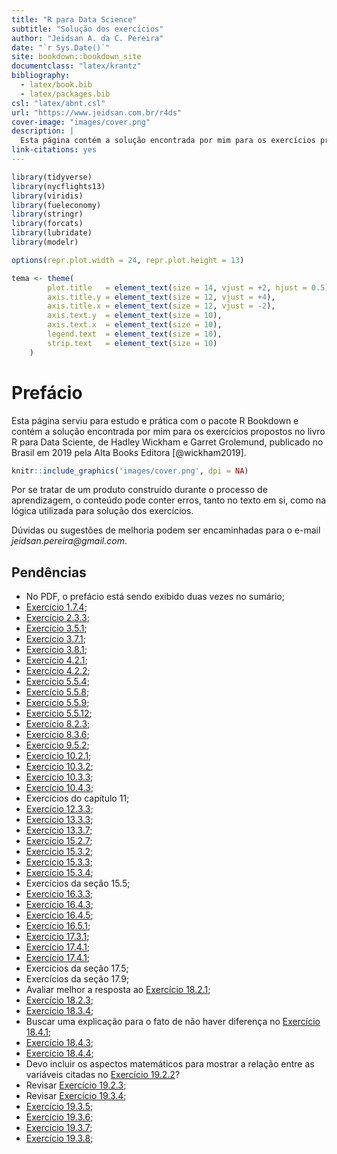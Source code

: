 ```yaml
--- 
title: "R para Data Science"
subtitle: "Solução dos exercícios"
author: "Jeidsan A. da C. Pereira"
date: "`r Sys.Date()`"
site: bookdown::bookdown_site
documentclass: "latex/krantz"
bibliography: 
  - latex/book.bib
  - latex/packages.bib
csl: "latex/abnt.csl"
url: "https://www.jeidsan.com.br/r4ds"
cover-image: "images/cover.png"
description: |
  Esta página contém a solução encontrada por mim para os exercícios propostos no livro R para Data Sciente, de Hadley Wickham e Garret Grolemund, publicado no Brasil em 2019 pela Alta Books Editora.
link-citations: yes
---
```


```r
library(tidyverse)
library(nycflights13)
library(viridis)
library(fueleconomy)
library(stringr)
library(forcats)
library(lubridate)
library(modelr)

options(repr.plot.width = 24, repr.plot.height = 13)

tema <- theme(
        plot.title   = element_text(size = 14, vjust = +2, hjust = 0.5),
        axis.title.y = element_text(size = 12, vjust = +4),
        axis.title.x = element_text(size = 12, vjust = -2),
        axis.text.y  = element_text(size = 10),
        axis.text.x  = element_text(size = 10),
        legend.text  = element_text(size = 10),
        strip.text   = element_text(size = 10)
    )
```

# Prefácio {-}

Esta página serviu para estudo e prática com o pacote R Bookdown e contém a solução encontrada por mim para os exercícios propostos no livro R para Data Sciente, de Hadley Wickham e Garret Grolemund, publicado no Brasil em 2019 pela Alta Books Editora [@wickham2019].

```r
knitr::include_graphics('images/cover.png', dpi = NA)
```

Por se tratar de um produto construído durante o processo de aprendizagem, o conteúdo pode conter erros, tanto no texto em si, como na lógica utilizada para solução dos exercícios.

Dúvidas ou sugestões de melhoria podem ser encaminhadas para o e-mail *jeidsan.pereira@gmail.com*.

## Pendências {-}

- No PDF, o prefácio está sendo exibido duas vezes no sumário;
- [Exercício 1.7.4](#exr1-7-4);
- [Exercício 2.3.3](#exr2-3-3);
- [Exercício 3.5.1](#exr3-5-1);
- [Exercício 3.7.1](#exr3-7-1);
- [Exercício 3.8.1](#exr3-8-1);
- [Exercício 4.2.1](#exr4-2-1);
- [Exercício 4.2.2](#exr4-2-2);
- [Exercício 5.5.4](#exr5-5-4);
- [Exercício 5.5.8](#exr5-5-8);
- [Exercício 5.5.9](#exr5-5-9);
- [Exercício 5.5.12](#exr5-5-12);
- [Exercício 8.2.3](#exr8-2-3);
- [Exercício 8.3.6](#exr8-3-6);
- [Exercício 9.5.2](#exr9-5-2);
- [Exercício 10.2.1](#exr10-2-1);
- [Exercício 10.3.2](#exr10-3-2);
- [Exercício 10.3.3](#exr10-3-3);
- [Exercício 10.4.3](#exr10-4-3);
- Exercícios do capítulo 11;
- [Exercício 12.3.3](#exr12-3-3);
- [Exercício 13.3.3](#exr13-3-3);
- [Exercício 13.3.7](#exr13-3-7);
- [Exercício 15.2.7](#exr15-2-7);
- [Exercício 15.3.2](#exr15-3-2);
- [Exercício 15.3.3](#exr15-3-3);
- [Exercício 15.3.4](#exr15-3-4);
- Exercícios da seção 15.5;
- [Exercício 16.3.3](#exr16-3-3);
- [Exercício 16.4.3](#exr16-4-3);
- [Exercício 16.4.5](#exr16-4-5);
- [Exercício 16.5.1](#exr16-5-1);
- [Exercício 17.3.1](#exr17-3-1);
- [Exercício 17.4.1](#exr17-4-1);
- [Exercício 17.4.1](#exr17-4-1);
- Exercícios da seção 17.5;
- Exercícios da seção 17.9;
- Avaliar melhor a resposta ao [Exercício 18.2.1](#exr18-2-1);
- [Exercício 18.2.3](#exr18-2-3);
- [Exercício 18.3.4](#exr18-3-4);
- Buscar uma explicação para o fato de não haver diferença no [Exercício 18.4.1](#exr18-4-1);
- [Exercício 18.4.3](#exr18-4-3);
- [Exercício 18.4.4](#exr18-4-4);
- Devo incluir os aspectos matemáticos para mostrar a relação entre as variáveis citadas no [Exercício 19.2.2](#exr19-2-2)?
- Revisar [Exercício 19.2.3](#exr19-2-3);
- Revisar [Exercício 19.3.4](#exr19-3-4);
-  [Exercício 19.3.5](#exr19-3-5);
-  [Exercício 19.3.6](#exr19-3-6);
-  [Exercício 19.3.7](#exr19-3-7);
-  [Exercício 19.3.8](#exr19-3-8);
